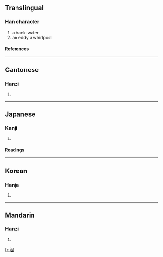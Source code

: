 ==Translingual==
===Han character===
{{Han char|rn=85|rad=水|as=06|sn=9|four=3610<sub>0</sub>|canj=水田口 (EWR)}}
# a back-water
# an eddy a whirlpool
====References====
{{Han ref|kx=0619.180|dkj=17353|dj=1014.120|hdz=31607.070|uh=6D04|ud=27908|bh=CF77|bd=53111}}

----
==Cantonese==
===Hanzi===
{{yue-hanzi|jyut=|y=wui4}}
# {{defn|Cantonese}}

----
==Japanese==
===Kanji===
{{ja-kanji|grade=|rs=水06}}
# {{defn|Japanese}} 
====Readings====
{{ja-readings|on=[[かい]] (kai), [[がい]] (gai)|kun=[[さかのぼる]] (sakanoboru)}}

----
==Korean==
===Hanja===
{{ko-hanja|hangeul=회|eumhun=|rv=hoe|mr=hoe|y=hoy}}
# {{defn|Korean}}

----
==Mandarin==
===Hanzi===
{{cmn-hanzi|pin=[[huí]] (hui2)|wg=hui<sup>2</sup>}}
# {{defn|Mandarin}}

[[fr:洄]]